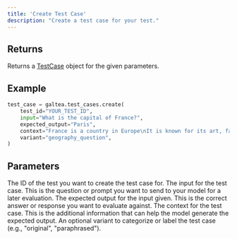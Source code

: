 ```yaml
---
title: 'Create Test Case'
description: "Create a test case for your test."
---
```


## Returns
Returns a [TestCase](/concepts/product/test/case) object for the given parameters.

## Example
```python
test_case = galtea.test_cases.create(
    test_id="YOUR_TEST_ID",
    input="What is the capital of France?",
    expected_output="Paris",
    context="France is a country in Europe\nIt is known for its art, fashion, and culture\nThe capital of France is Paris\nParis is known for its cafe culture and landmarks like the Eiffel Tower",
    variant="geography_question",
)
```

## Parameters
<ResponseField name="test_id" type="string" required>
  The ID of the test you want to create the test case for.
</ResponseField>
<ResponseField name="input" type="string" required>
  The input for the test case. This is the question or prompt you want to send to your model for a later evaluation.
</ResponseField>
<ResponseField name="expected_output" type="string" optional>
  The expected output for the input given. This is the correct answer or response you want to evaluate against.
</ResponseField>
<ResponseField name="context" type="string" optional>
  The context for the test case. This is the additional information that can help the model generate the expected output.
</ResponseField>
<ResponseField name="variant" type="string" optional>
  An optional variant to categorize or label the test case (e.g., "original", "paraphrased").
</ResponseField>
